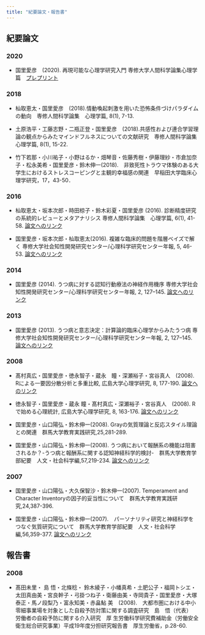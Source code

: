```yaml
---
title: "紀要論文・報告書"
---
```


## 紀要論文

### 2020

- 国里愛彦　(2020). 再現可能な心理学研究入門 専修大学人間科学論集心理学篇　[プレプリント](https://psyarxiv.com/x8js5/)

### 2018

- 杣取恵太・国里愛彦　(2018).情動喚起刺激を用いた恐怖条件づけパラダイムの動向　専修人間科学論集　心理学篇, 8(1), 7-13.

- 土原浩平・工藤志野・二瓶正登・国里愛彦　(2018).共感性および連合学習理論の観点からみたマインドフルネスについての文献研究　専修人間科学論集　心理学篇, 8(1), 15-22.

- 竹下若那・小川祐子・小野はるか・畑琴音・佐藤秀樹・伊藤理紗・市倉加奈子・松永美希・国里愛彦・鈴木伸一(2018).　非致死性トラウマ体験のある大学生におけるストレスコーピングと主観的幸福感の関連　早稲田大学臨床心理学研究，17，43-50．

### 2016

- 杣取恵太・坂本次郎・時田椋子・鈴木彩夏・国里愛彦 (2016). 診断精度研究の系統的レビューとメタアナリシス  専修人間科学論集　心理学篇, 6(1), 41-58. [論文へのリンク](http://ir.acc.senshu-u.ac.jp/?action=pages_view_main&active_action=repository_view_main_item_detail&item_id=9918&item_no=1&page_id=13&block_id=52)

- 国里愛彦・坂本次郎・杣取恵太(2016). 複雑な臨床的問題を階層ベイズで解く 専修大学社会知性開発研究センター/心理科学研究センター年報, 5, 46-53.  [論文へのリンク](http://ir.acc.senshu-u.ac.jp/?action=pages_view_main&active_action=repository_view_main_item_detail&item_id=9863&item_no=1&page_id=13&block_id=52)

### 2014

- 国里愛彦 (2014). うつ病に対する認知行動療法の神経作用機序 専修大学社会知性開発研究センター/心理科学研究センター年報, 2, 127–145.  [論文へのリンク](http://ir.acc.senshu-u.ac.jp/?action=pages_view_main&active_action=repository_view_main_item_detail&item_id=6942&item_no=1&page_id=13&block_id=52)
 
### 2013

- 国里愛彦 (2013). うつ病と意志決定：計算論的臨床心理学からみたうつ病 専修大学社会知性開発研究センター/心理科学研究センター年報, 2, 127–145.  [論文へのリンク](http://ir.acc.senshu-u.ac.jp/?action=pages_view_main&active_action=repository_view_main_item_detail&item_id=5002&item_no=1&page_id=13&block_id=52)

### 2008

- 髙村真広・国里愛彦・徳永智子・蔵永　瞳・深瀬裕子・宮谷真人　(2008). Rによる一要因分散分析と多重比較, 広島大学心理学研究, 8, 177-190.  [論文へのリンク](http://ir.lib.hiroshima-u.ac.jp/ja/00026799)
 
- 徳永智子・国里愛彦・蔵永 瞳・髙村真広・深瀬裕子・宮谷真人　(2008). Rで始める心理統計, 広島大学心理学研究, 8, 163-176.  [論文へのリンク](http://ir.lib.hiroshima-u.ac.jp/ja/list/HU_journals/AA11616129/--/8/item/26798)
 
- 国里愛彦・山口陽弘・鈴木伸一(2008). Grayの気質理論と反応スタイル理論との関連　群馬大学教育実践研究,25,281-289.
 
- 国里愛彦・山口陽弘・鈴木伸一(2008). うつ病において報酬系の機能は阻害されるか？-うつ病と報酬系に関する認知神経科学的検討-　群馬大学教育学部紀要　人文・社会科学編,57,219-234.  [論文へのリンク](https://gair.media.gunma-u.ac.jp/dspace/handle/10087/3013)

### 2007

- 国里愛彦・山口陽弘・大久保智沙・鈴木伸一(2007). Temperament and Character Inventoryの因子的妥当性について　群馬大学教育実践研究,24,387-396.
 
- 国里愛彦・山口陽弘・鈴木伸一(2007).　パーソナリティ研究と神経科学をつなぐ気質研究について　群馬大学教育学部紀要　人文・社会科学編,56,359-377.  [論文へのリンク](https://gair.media.gunma-u.ac.jp/dspace/handle/10087/1452)
 
## 報告書
 
### 2008

- 髙田未里・ 島 悟・北條稔・ 鈴木綾子・小幡真希・土肥公子・福岡トシエ・太田真由美・宮良幹子・弓掛つね子・衛藤由美・寺岡貴子・国里愛彦・大塚泰正・馬ノ段梨乃・富永知美・赤畠鮎 美　(2008).　大都市圏における中小零細事業場を対象とした自殺予防対策に関する調査研究　島　悟（代表）　労働者の自殺予防に関する介入研究　厚 生労働科学研究費補助金（労働安全衛生総合研究事業）平成19年度分担研究報告書　厚生労働省，p.28-60.
